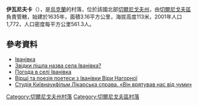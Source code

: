 <!-- 檔案不存在 [[Image:Назва_іванівка.JPG|right]] -->

{{coord|51|22|34|N|31|16|50|E|scale:100000|display=title}}

'''伊瓦尼夫卡'''（{{lang-uk|Іванівка}}），是[[烏克蘭|烏克蘭]]的村落，位於該國北部[[切爾尼戈夫州|切爾尼戈夫州]]，由[[切爾尼戈夫區|切爾尼戈夫區]]負責管轄，始建於1635年，面積3.16平方公里，海拔高度113米，2001年人口1,772，人口密度每平方公里561.3人。

==參考資料==
* [http://w1.c1.rada.gov.ua/pls/z7503/A005?rdat1=10.01.2013&rf7571=41398 Іванівка] {{Wayback|url=http://w1.c1.rada.gov.ua/pls/z7503/A005?rdat1=10.01.2013&rf7571=41398 |date=20160207224056 }}
* [https://web.archive.org/web/20161207080519/http://tour-cn.com.ua/publ/chernigivskij_rajon/zvidki_pishla_nazva_sela_ivanivka/106-1-0-709 Звідки пішла назва села Іванівка?]
* [http://weather.in.ua/ua/chernigovskaja/9372 Погода в селі Іванівка] {{Wayback|url=http://weather.in.ua/ua/chernigovskaja/9372 |date=20111220123623 }}
* [http://www.poetryclub.com.ua/author.php?id=12481 Вірші та поезія поетеси з Іванівки Віри Нагорної] {{Wayback|url=http://www.poetryclub.com.ua/author.php?id=12481 |date=20201022154936 }}
* [https://www.youtube.com/watch?v=shLyXppxpeM#t=397 Студія Київнаукфільм Лікарська справа. «Він врятував нас від чуми»] {{Wayback|url=https://www.youtube.com/watch?v=shLyXppxpeM#t=397 |date=20190222182205 }}

[[Category:切爾尼戈夫州村落|Category:切爾尼戈夫州村落]]
[[Category:切爾尼戈夫區村落|Category:切爾尼戈夫區村落]]


{{Chernihiv-geo-stub}}